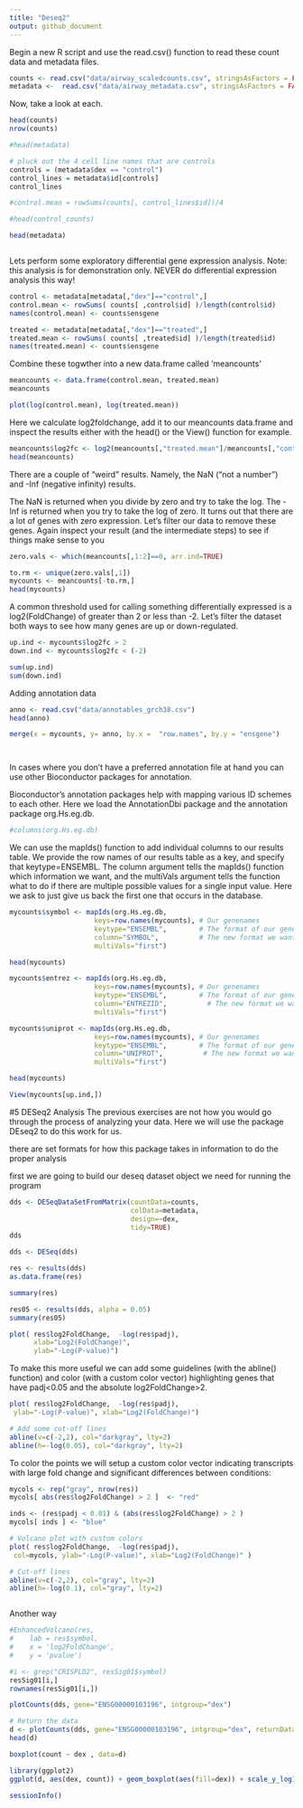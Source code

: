 ```yaml
---
title: "Deseq2"
output: github_document
---
```


Begin a new R script and use the read.csv() function to read these count data and metadata files.


```r


counts <- read.csv("data/airway_scaledcounts.csv", stringsAsFactors = FALSE)
metadata <-  read.csv("data/airway_metadata.csv", stringsAsFactors = FALSE)
```

Now, take a look at each.



```r
head(counts)
nrow(counts)


```



```r
#head(metadata)

# pluck out the 4 cell line names that are controls
controls = (metadata$dex == "control")
control_lines = metadata$id[controls]
control_lines

#control.mean = rowSums(counts[, control_lines$id])/4

#head(control_counts)
```

```r
head(metadata)
```

```r

```

Lets perform some exploratory differential gene expression analysis. Note: this analysis is for demonstration only. NEVER do differential expression analysis this way!

```r
control <- metadata[metadata[,"dex"]=="control",]
control.mean <- rowSums( counts[ ,control$id] )/length(control$id)
names(control.mean) <- counts$ensgene
```

```r
treated <- metadata[metadata[,"dex"]=="treated",]
treated.mean <- rowSums( counts[ ,treated$id] )/length(treated$id)
names(treated.mean) <- counts$ensgene


```


Combine these togwther into a new data.frame called 'meancounts'

```r
meancounts <- data.frame(control.mean, treated.mean)
meancounts

```

```r

plot(log(control.mean), log(treated.mean))
```


Here we calculate log2foldchange, add it to our meancounts data.frame and inspect the results either with the head() or the View() function for example.


```r
meancounts$log2fc <- log2(meancounts[,"treated.mean"]/meancounts[,"control.mean"])
head(meancounts)
```


There are a couple of “weird” results. Namely, the NaN ("not a number") and -Inf (negative infinity) results.

The NaN is returned when you divide by zero and try to take the log. The -Inf is returned when you try to take the log of zero. It turns out that there are a lot of genes with zero expression. Let’s filter our data to remove these genes. Again inspect your result (and the intermediate steps) to see if things make sense to you
```r
zero.vals <- which(meancounts[,1:2]==0, arr.ind=TRUE)

to.rm <- unique(zero.vals[,1])
mycounts <- meancounts[-to.rm,]
head(mycounts)
```

A common threshold used for calling something differentially expressed is a log2(FoldChange) of greater than 2 or less than -2. Let’s filter the dataset both ways to see how many genes are up or down-regulated.

```r
up.ind <- mycounts$log2fc > 2
down.ind <- mycounts$log2fc < (-2)

sum(up.ind)
sum(down.ind)

```

Adding annotation data 

```r
anno <- read.csv("data/annotables_grch38.csv")
head(anno)
```

```r


merge(x = mycounts, y= anno, by.x =  "row.names", by.y = "ensgene")




```

In cases where you don't have a preferred annotation file at hand you can use other Bioconductor packages for annotation.

Bioconductor's annotation packages help with mapping various ID schemes to each other. Here we load the AnnotationDbi package and the annotation package org.Hs.eg.db.

```r
#columns(org.Hs.eg.db)

```

We can use the mapIds() function to add individual columns to our results table. We provide the row names of our results table as a key, and specify that keytype=ENSEMBL. The column argument tells the mapIds() function which information we want, and the multiVals argument tells the function what to do if there are multiple possible values for a single input value. Here we ask to just give us back the first one that occurs in the database.

```r
mycounts$symbol <- mapIds(org.Hs.eg.db,
                     keys=row.names(mycounts), # Our genenames
                     keytype="ENSEMBL",        # The format of our genenames
                     column="SYMBOL",          # The new format we want to add
                     multiVals="first")
```

```r
head(mycounts)
```

```r
mycounts$entrez <- mapIds(org.Hs.eg.db,
                     keys=row.names(mycounts), # Our genenames
                     keytype="ENSEMBL",        # The format of our genenames
                     column="ENTREZID",          # The new format we want to add
                     multiVals="first")
```

```r

mycounts$uniprot <- mapIds(org.Hs.eg.db,
                     keys=row.names(mycounts), # Our genenames
                     keytype="ENSEMBL",        # The format of our genenames
                     column="UNIPROT",          # The new format we want to add
                     multiVals="first")

```

```r
head(mycounts)
```

```r
View(mycounts[up.ind,])
```


#5 DESeq2 Analysis
The previous exercises are not how you would go through the process of analyzing your data. Here we will use the package DEseq2 to do this work for us. 

there are set formats for how this package takes in information to do the proper analysis


first we are going to build our deseq dataset object we need for running the program 

```r
dds <- DESeqDataSetFromMatrix(countData=counts, 
                              colData=metadata, 
                              design=~dex, 
                              tidy=TRUE)
dds
```

```r
dds <- DESeq(dds)


```

```r
res <- results(dds)
as.data.frame(res)
```

```r
summary(res)
```


```r
res05 <- results(dds, alpha = 0.05)
summary(res05)
```

```r
plot( res$log2FoldChange,  -log(res$padj), 
      xlab="Log2(FoldChange)",
      ylab="-Log(P-value)")


```


To make this more useful we can add some guidelines (with the abline() function) and color (with a custom color vector) highlighting genes that have padj<0.05 and the absolute log2FoldChange>2.
```r
plot( res$log2FoldChange,  -log(res$padj), 
 ylab="-Log(P-value)", xlab="Log2(FoldChange)")

# Add some cut-off lines
abline(v=c(-2,2), col="darkgray", lty=2)
abline(h=-log(0.05), col="darkgray", lty=2)


```

To color the points we will setup a custom color vector indicating transcripts with large fold change and significant differences between conditions:
```r
mycols <- rep("gray", nrow(res))
mycols[ abs(res$log2FoldChange) > 2 ]  <- "red" 

inds <- (res$padj < 0.01) & (abs(res$log2FoldChange) > 2 )
mycols[ inds ] <- "blue"

# Volcano plot with custom colors 
plot( res$log2FoldChange,  -log(res$padj), 
 col=mycols, ylab="-Log(P-value)", xlab="Log2(FoldChange)" )

# Cut-off lines
abline(v=c(-2,2), col="gray", lty=2)
abline(h=-log(0.1), col="gray", lty=2)



```



Another way

```r
#EnhancedVolcano(res,
#    lab = res$symbol,
#    x = 'log2FoldChange',
#    y = 'pvalue')

```

```r
#i <- grep("CRISPLD2", resSig01$symbol)
resSig01[i,]
rownames(resSig01[i,])
```

```r
plotCounts(dds, gene="ENSG00000103196", intgroup="dex")

```

```r
# Return the data
d <- plotCounts(dds, gene="ENSG00000103196", intgroup="dex", returnData=TRUE)
head(d)
```

```r
boxplot(count ~ dex , data=d)
```

```r
library(ggplot2)
ggplot(d, aes(dex, count)) + geom_boxplot(aes(fill=dex)) + scale_y_log10() + ggtitle("CRISPLD2")
```

```r
sessionInfo()
```




```r

```

